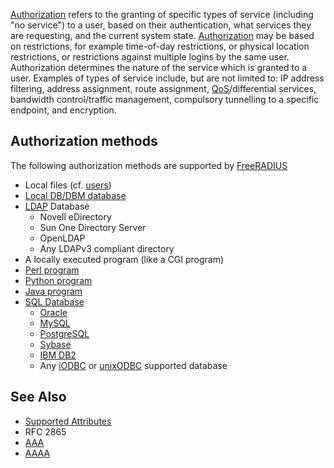 [[Authorization]] refers to the granting of specific types of service (including "no service") to a user, based on their authentication, what services they are requesting, and the current system state. [[Authorization]] may be based on restrictions, for example time-of-day restrictions, or physical location restrictions, or restrictions against multiple logins by the same user.  Authorization determines the nature of the service which is granted to a user.  Examples of types of service include, but are not limited to: IP address filtering, address assignment, route assignment, [[QoS]]/differential services, bandwidth control/traffic management, compulsory tunnelling to a specific endpoint, and encryption.

==Authorization methods==
The following authorization methods are supported by [http://www.freeradius.org/ FreeRADIUS]
* Local files (cf. [[users]])
* [[rlm_dbm|Local DB/DBM database]]
* [[LDAP]] Database
** Novell eDirectory
** Sun One Directory Server
** OpenLDAP
** Any LDAPv3 compliant directory
* A locally executed program (like a CGI program)
* [[rlm_perl|Perl program]]
* [[rlm_python|Python program]]
* [[rlm_jradius|Java program]]
* [[rlm_sql|SQL Database]]
** [[rlm_sql_oracle|Oracle]]
** [[rlm_sql_mysql|MySQL]]
** [[rlm_sql_postgresql|PostgreSQL]]
** [[rlm_sql_sybase|Sybase]]
** [[rlm_sql_db2|IBM DB2]]
** Any [[rlm_sql_iodbc|iODBC]] or [[rlm_sql_unixodbc|unixODBC]] supported database

==See Also==
* [[Supported Attributes]]
* RFC 2865
* [[AAA]]
* [[AAAA]]